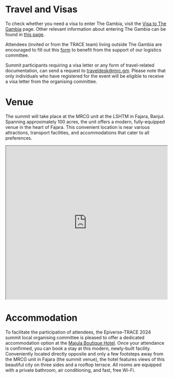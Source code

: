 # Travel and Visas

To check whether you need a visa to enter The Gambia, visit the [Visa to The Gambia](https://www.banjulairport.com/en/visa_gambia.php) page.
Other relevant information about entering The Gambia can be found in [this page](https://www.banjulairport.com/en/things_to_know_and_visa_gambia.php#visas).

Attendees (invited or from the TRACE team) living outside The Gambia are encouraged to fill out this [form](https://forms.office.com/Pages/ResponsePage.aspx?id=DQSIkWdsW0yxEjajBLZtrQAAAAAAAAAAAAO__R90XI1UQ0dZOUhSSUE4Q0NORFQ2SzhHR09STUtRUy4u) to benefit from the support of our logistics committee.

Summit participants requiring a visa letter or any form of travel-related documentation, can send a request to [traveldesk\@mrc.gm](mailto:traveldesk@mrc.gm). Please note that only individuals who have registered for the event will be eligible to receive a visa letter from the organising committee.

# Venue

The summit will take place at the MRCG unit at the LSHTM in Fajara, Banjul. Spanning approximately 100 acres, the unit offers a modern, fully-equipped venue in the heart of Fajara. This convenient location is near various attractions, transport facilities, and accommodations that cater to all preferences.

<iframe src="https://www.google.com/maps/d/u/0/embed?mid=1dV4ybCwRhZEXvbq5XZXWZ2cFmI_0EQ0&amp;ehbc=2E312F&amp;noprof=1" width="100%" height="480">

</iframe>

# Accommodation

To facilitate the participation of attendees, the Epiverse-TRACE 2024 summit local organising committee is pleased to offer a dedicated accommodation option at the [Majula Boutique Hotel](https://www.majulaboutiquehotel.com/). Once your attendance is confirmed, you can book a stay at this modern, newly-built facility. Conveniently located directly opposite and only a few footsteps away from the MRCG unit in Fajara (the summit venue), the hotel features views of this beautiful city on three sides and a rooftop terrace. All rooms are equipped with a private bathroom, air conditioning, and fast, free Wi-Fi.
